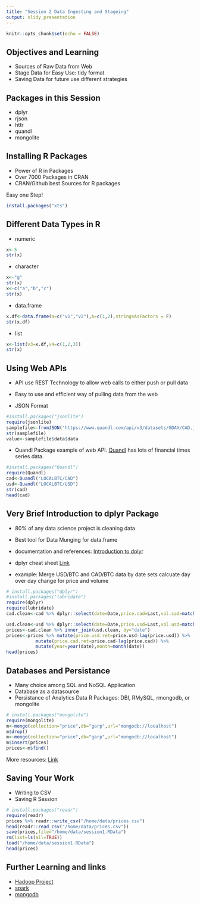 ```yaml
---
title: "Session 2 Data Ingesting and Stageing"
output: slidy_presentation
---
```


```r
knitr::opts_chunk$set(echo = FALSE)
```

## Objectives and Learning

- Sources of Raw Data from Web
- Stage Data for Easy Use: tidy format
- Saving Data for future use different strategies

## Packages in this Session

- dplyr
- rjson
- httr
- quandl 
- mongolite

## Installing R Packages

- Power of R in Packages
- Over 7000 Packages in CRAN
- CRAN/Github best Sources for R packages

Easy one Step!

```r
install.packages("xts")
```

## Different Data Types in R

- numeric
```r
x<-5
str(x)
```
- character
```r
x<-"g"
str(x)
x<-c("a","b","c")
str(x)
```

- data.frame
```r
x.df<-data.frame(a=c("v1","v2"),b=c(1,2),stringsAsFactors = F)
str(x.df)
```
- list
```r
x<-list(v3=x.df,v4=c(1,2,3))
str(x)
```

## Using Web APIs 

- API use REST Technology to allow web calls to either push or pull data
- Easy to use and efficient way of pulling data from the web

- JSON Format
```r
#install.packages("jsonlite")
require(jsonlite)
samplefile<-fromJSON("https://www.quandl.com/api/v3/datasets/GDAX/CAD.json")
str(samplefile)
value<-samplefile$data$data
```


- Quandl Package example of web API. [Quandl](www.quandl.com) has lots of financial times series data. 

```r
#install.packages("Quandl")
require(Quandl)
cad<-Quandl("LOCALBTC/CAD")
usd<-Quandl("LOCALBTC/USD")
str(cad)
head(cad)
```

## Very Brief Introduction to dplyr Package

- 80% of any data science project is cleaning data 
- Best tool for Data Munging for data.frame 
- documentation and references: [Introduction to dplyr](https://github.com/hadley/dplyr) 
- dplyr cheat sheet [Link](chrome-extension://oemmndcbldboiebfnladdacbdfmadadm/https://www.rstudio.com/wp-content/uploads/2015/02/data-wrangling-cheatsheet.pdf)

- example: Merge USD/BTC and CAD/BTC data by date sets calcuate day over day change for price and volume

```r
# install.packages("dplyr")
#install.packages("lubridate")
require(dplyr)
require(lubridate)
cad.clean<-cad %>% dplyr::select(date=Date,price.cad=Last,vol.cad=matches("Volume")) 

usd.clean<-usd %>% dplyr::select(date=Date,price.usd=Last,vol.usd=matches("Volume"))
prices<-cad.clean %>% inner_join(usd.clean, by="date")
prices<-prices %>% mutate(price.usd.ret=price.usd-lag(price.usd)) %>%
           mutate(price.cad.ret=price.cad-lag(price.cad)) %>% 
           mutate(year=year(date),month=month(date))
head(prices)

```

## Databases and Persistance

- Many choice among SQL and NoSQL Application
- Database as a datasource
- Persistance of Analytics Data
R Packages: DBI, RMySQL, rmongodb, or mongolite

```r
# install.packages("mongolite")
require(mongolite)
m<-mongo(collection="price",db="garp",url="mongodb://localhost")
m$drop()
m<-mongo(collection="price",db="garp",url="mongodb://localhost")
m$insert(prices)
prices<-m$find()

```

More resources: [Link](https://cran.r-project.org/web/packages/mongolite/vignettes/intro.html)

## Saving Your Work

- Writing to CSV
- Saving R Session

```r
# install.packages("readr")
require(readr)
prices %>% readr::write_csv("/home/data/prices.csv") 
head(readr::read_csv("/home/data/prices.csv"))
save(prices,file="/home/data/session1.RData")
rm(list=ls(all=TRUE)) 
load("/home/data/session1.RData")
head(prices)
```

## Further Learning and links

- [Hadoop Project](http://hadoop.apache.org/)
- [spark](http://spark.apache.org/docs/1.6.2/sparkr.html)
- [mongodb](https://www.mongodb.com/)




